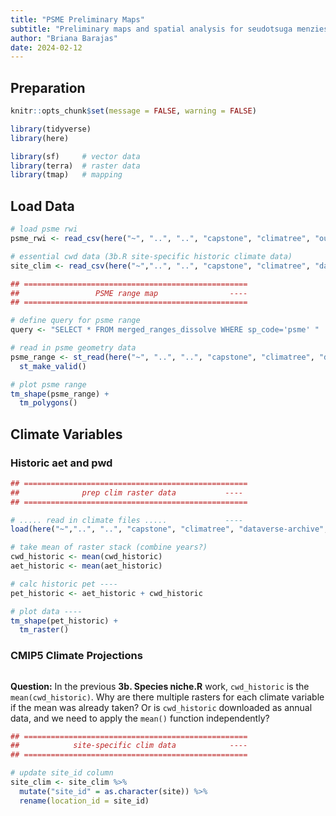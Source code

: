 ```yaml
---
title: "PSME Preliminary Maps"
subtitle: "Preliminary maps and spatial analysis for seudotsuga menziesii"
author: "Briana Barajas"
date: 2024-02-12
---
```


## Preparation

```r
knitr::opts_chunk$set(message = FALSE, warning = FALSE)
```

```r
library(tidyverse)
library(here)

library(sf)     # vector data
library(terra)  # raster data
library(tmap)   # mapping
```

## Load Data

```r
# load psme rwi
psme_rwi <- read_csv(here("~", "..", "..", "capstone", "climatree", "output-data", "step-1-output", "psme_rwi.csv"))

# essential cwd data (3b.R site-specific historic climate data)
site_clim <- read_csv(here("~","..", "..", "capstone", "climatree", "dataverse-archive", "essentialcwd_data.csv"))
```


```r
## ==================================================
##                 PSME range map                ----
## ==================================================

# define query for psme range
query <- "SELECT * FROM merged_ranges_dissolve WHERE sp_code='psme' "

# read in psme geometry data
psme_range <- st_read(here("~", "..", "..", "capstone", "climatree", "dataverse-archive",  "merged_ranges_dissolve.shp"), query = query) %>% 
  st_make_valid()

# plot psme range
tm_shape(psme_range) +
  tm_polygons()
```

## Climate Variables
### Historic aet and pwd
```r
## ==================================================
##              prep clim raster data           ----
## ==================================================

# ..... read in climate files .....             ----
load(here("~","..", "..", "capstone", "climatree", "dataverse-archive", "HistoricCWD_AETGrids_Annual.Rdat"))

# take mean of raster stack (combine years?)
cwd_historic <- mean(cwd_historic) 
aet_historic <- mean(aet_historic)

# calc historic pet ----
pet_historic <- aet_historic + cwd_historic

# plot data ----
tm_shape(pet_historic) +
  tm_raster()

```

### CMIP5 Climate Projections
```r

```

__Question:__ In the previous __3b. Species niche.R__ work, `cwd_historic` is the `mean(cwd_historic)`. Why are there multiple rasters for each climate variable if the mean was already taken? Or is `cwd_historic` downloaded as annual data, and we need to apply the `mean()` function independently?

```r
## ==================================================
##            site-specific clim data            ----
## ==================================================

# update site_id column
site_clim <- site_clim %>% 
  mutate("site_id" = as.character(site)) %>% 
  rename(location_id = site_id)

```

